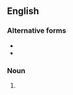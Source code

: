 {{also|reëntry|re-entry}}

==English==

===Alternative forms===
* {{l|en|re-entry}}
* {{l|en|reëntry}}

===Noun===
{{en-noun|~|reentries}}

# {{alt form|en|re-entry}}